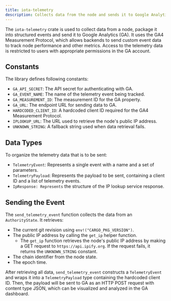 ```yaml
---
title: iota-telemetry
description: Collects data from the node and sends it to Google Analytics for monitoring and analysis.
---
```


The `iota-telemetry` crate is used to collect data from a node, package it into structured events and send it to Google
Analytics (GA). It uses the GA4 Measurement Protocol, which allows backends to send custom event data to track node
performance and other metrics.
Access to the telemetry data is restricted to users with appropriate permissions in the GA account.

## Constants

The library defines following constants:
- `GA_API_SECRET`: The API secret for authenticating with GA.
- `GA_EVENT_NAME`: The name of the telemetry event being tracked.
- `GA_MEASUREMENT_ID`: The measurement ID for the GA property.
- `GA_URL`: The endpoint URL for sending data to GA.
- `HARDCODED_CLIENT_ID`: A hardcoded client ID required for the GA4 Measurement Protocol.
- `IPLOOKUP_URL`: The URL used to retrieve the node's public IP address.
- `UNKNOWN_STRING`: A fallback string used when data retrieval fails.

## Data Types

To organize the telemetry data that is to be sent:
- `TelemetryEvent`: Represents a single event with a name and a set of parameters.
- `TelemetryPayload`: Represents the payload to be sent, containing a client ID and a list of telemetry events.
- `IpResponse: Represents` the structure of the IP lookup service response.

## Sending the Event

The `send_telemetry_event` function collects the data from an `AuthorityState`.
It retrieves:
* The current git revision using `env!("CARGO_PKG_VERSION")`.
* The public IP address by calling the `get_ip` helper function.
    * The `get_ip` function retrieves the node's public IP address by making a GET request to `https://api.ipify.org`. If the request fails, it returns the `UNKNOWN_STRING` constant.
* The chain identifier from the node state.
* The epoch time.

After retrieving all data, `send_telemetry_event` constructs a `TelemetryEvent` and wraps it into
a `TelemetryPayload` type containing the hardcoded client ID. Then, the payload will be sent to GA as an HTTP POST request
with content type JSON, which can be visualized and analyzed in the GA dashboard.
